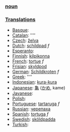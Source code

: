 === [[noun]] ===

===[[Translation]]s===
*[[Basque]]: [[]]
*[[Catalan]]: [[]] ''''
*[[Czech]]: [[želva]]
*[[Dutch]]: [[schildpad]] ''f''
*[[Esperanto]]: [[]]
*[[Finnish]]: [[kilpikonna]]
*[[French]]: [[tortue]] ''f''
*[[Frisian]]: [[skyldpod]]
*[[German]]: [[Schildkroten]] ''f''
*[[Greek]]: [[]] ''''
*[[Indonesian]]: [[kura-kura]]
*[[Japanese]]: [[亀]] ([[かめ]], kame)
*[[Javanese]]: [[]]
*[[Polish]]: [[]]
*[[Portuguese]]: [[tartaruga]] ''f''
*[[Russian]]: [[черепаха]]
*[[Spanish]]: [[tortuga]] ''f''
*[[Swedish]]: [[sköldpadda]]
*[[Turkish]]: [[]]